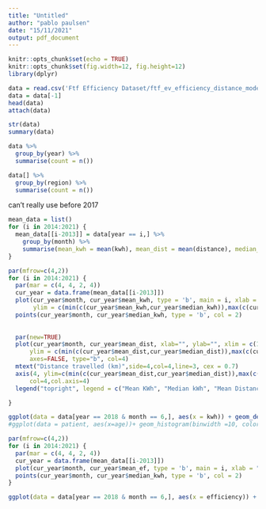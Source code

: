 ```yaml
---
title: "Untitled"
author: "pablo paulsen"
date: "15/11/2021"
output: pdf_document
---
```


```r
knitr::opts_chunk$set(echo = TRUE)
knitr::opts_chunk$set(fig.width=12, fig.height=12) 
library(dplyr)
```

```r
data = read.csv('Ftf Efficiency Dataset/ftf_ev_efficiency_distance_models_20211006_v1.0.csv')
data = data[-1]
head(data)
attach(data)
```

```r
str(data)
summary(data)
```
```r
data %>%
  group_by(year) %>% 
  summarise(count = n())

data[] %>%
  group_by(region) %>% 
  summarise(count = n())
```
can't really use before 2017
```r
mean_data = list()
for (i in 2014:2021) {
  mean_data[[i-2013]] = data[year == i,] %>% 
    group_by(month) %>% 
    summarise(mean_kwh = mean(kwh), mean_dist = mean(distance), median_kwh = median(kwh), median_dist = median(distance), mean_ef = mean(efficiency))
}
```


```r
par(mfrow=c(4,2))
for (i in 2014:2021) {
  par(mar = c(4, 4, 2, 4))
  cur_year = data.frame(mean_data[[i-2013]])
  plot(cur_year$month, cur_year$mean_kwh, type = 'b', main = i, xlab = "Month", ylab = "kWh", xlim = c(1,12),
       ylim = c(min(c(cur_year$mean_kwh,cur_year$median_kwh)),max(c(cur_year$mean_kwh,cur_year$median_kwh))))
  points(cur_year$month, cur_year$median_kwh, type = 'b', col = 2)
  
  
  par(new=TRUE)
  plot(cur_year$month, cur_year$mean_dist, xlab="", ylab="", xlim = c(1,12),
      ylim = c(min(c(cur_year$mean_dist,cur_year$median_dist)),max(c(cur_year$mean_dist,cur_year$median_dist))), 
      axes=FALSE, type="b", col=4)
  mtext("Distance travelled (km)",side=4,col=4,line=3, cex = 0.7) 
  axis(4, ylim=c(min(c(cur_year$mean_dist,cur_year$median_dist)),max(c(cur_year$mean_dist,cur_year$median_dist))),
      col=4,col.axis=4)
  legend("topright", legend = c("Mean KWh", "Median kWh", "Mean Distance"), col = c(1:2,4), pch = 1)

}

```
```r
ggplot(data = data[year == 2018 & month == 6,], aes(x = kwh)) + geom_density(alpha = 0.5, adjust = 1)
#ggplot(data = patient, aes(x=age))+ geom_histogram(binwidth =10, color = "peachpuff3", fill = "hotpink") + xlab("age (years)") + ggtitle("histogram of patient Age") + theme_dark() + theme(tex = element_text(size = 20))

```

```r
par(mfrow=c(4,2))
for (i in 2014:2021) {
  par(mar = c(4, 4, 2, 4))
  cur_year = data.frame(mean_data[[i-2013]])
  plot(cur_year$month, cur_year$mean_ef, type = 'b', main = i, xlab = "Month", ylab = "kWh", xlim = c(1,12))
  points(cur_year$month, cur_year$median_kwh, type = 'b', col = 2)
}
```
```r
ggplot(data = data[year == 2018 & month == 6,], aes(x = efficiency)) + geom_density(alpha = 0.5, adjust = 1)
```

